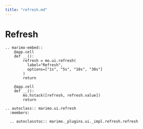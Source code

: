 ```yaml
---
title: "refresh.md"
---
```


# Refresh

```{eval-rst}
.. marimo-embed::
    @app.cell
    def __():
        refresh = mo.ui.refresh(
          label="Refresh",
          options=["1s", "5s", "10s", "30s"]
        )
        return

    @app.cell
    def __():
        mo.hstack([refresh, refresh.value])
        return
```

```{eval-rst}
.. autoclass:: marimo.ui.refresh
  :members:

  .. autoclasstoc:: marimo._plugins.ui._impl.refresh.refresh
```

